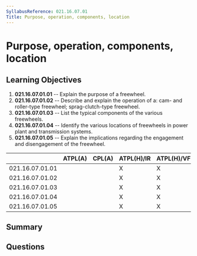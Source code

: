 ```yaml
---
SyllabusReference: 021.16.07.01
Title: Purpose, operation, components, location
---
```


# Purpose, operation, components, location

## Learning Objectives

1.  **021.16.07.01.01** -- Explain the purpose of a freewheel.
2.  **021.16.07.01.02** -- Describe and explain the operation of a: cam- and
    roller-type freewheel; sprag-clutch-type freewheel.
3.  **021.16.07.01.03** -- List the typical components of the various freewheels.
4.  **021.16.07.01.04** -- Identify the various locations of freewheels in power
    plant and transmission systems.
5.  **021.16.07.01.05** -- Explain the implications regarding the engagement and
    disengagement of the freewheel.

|                 | ATPL(A) | CPL(A) | ATPL(H)/IR | ATPL(H)/VFR | CPL(H) | IR | CBIR(A) |
| --------------- | ------- | ------ | ---------- | ----------- | ------ | -- | ------- |
| 021.16.07.01.01 |         |        | X          | X           | X      |    |         |
| 021.16.07.01.02 |         |        | X          | X           | X      |    |         |
| 021.16.07.01.03 |         |        | X          | X           | X      |    |         |
| 021.16.07.01.04 |         |        | X          | X           | X      |    |         |
| 021.16.07.01.05 |         |        | X          | X           | X      |    |         |

## Summary

## Questions
